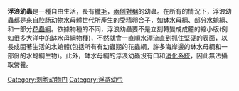'''浮浪幼蟲'''是一種自由生活，長有[[纖毛|纖毛]]，[[兩側對稱|兩側對稱]]的幼蟲。在所有的情況下，浮浪幼蟲都是來自[[腔肠动物|腔肠动物]][[水母體|水母體]]世代所產生的受精卵合子，如[[缽水母綱|缽水母綱]]、部分[[水螅綱|水螅綱]]、和一部分[[花蟲綱|花蟲綱]]。依據物種的不同，浮浪幼蟲要不是立刻轉變成成體的縮小版(例如很多大洋中的缽水母綱物種)，不然就會一直順水漂流直到抓住堅硬的表面，以長成固著生活的水螅體(包括所有有幼蟲期的花蟲綱，許多海岸邊的缽水母綱和一部份的水螅綱生物)。此外，缽水母綱的浮浪幼蟲沒有口和[[消化系統|消化系統]]，因此無法攝取營養。
{{无脊椎动物小作品}}

[[Category:刺胞动物门|Category:刺胞动物门]]
[[Category:浮游幼虫|Category:浮游幼虫]]